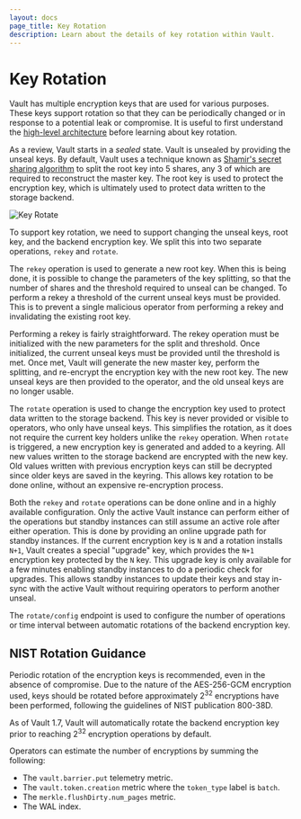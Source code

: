 ```yaml
---
layout: docs
page_title: Key Rotation
description: Learn about the details of key rotation within Vault.
---
```


# Key Rotation

Vault has multiple encryption keys that are used for various purposes. These keys support
rotation so that they can be periodically changed or in response to a potential leak or
compromise. It is useful to first understand the
[high-level architecture](/docs/internals/architecture) before learning about key rotation.

As a review, Vault starts in a _sealed_ state. Vault is unsealed by providing the unseal keys.
By default, Vault uses a technique known as [Shamir's secret sharing algorithm](https://en.wikipedia.org/wiki/Shamir's_Secret_Sharing)
to split the root key into 5 shares, any 3 of which are required to reconstruct the master
key. The root key is used to protect the encryption key, which is ultimately used to protect
data written to the storage backend.

![Key Rotate](/img/vault-key-rotate.png)

To support key rotation, we need to support changing the unseal keys, root key, and the
backend encryption key. We split this into two separate operations, `rekey` and `rotate`.

The `rekey` operation is used to generate a new root key. When this is being done,
it is possible to change the parameters of the key splitting, so that the number of shares
and the threshold required to unseal can be changed. To perform a rekey a threshold of the
current unseal keys must be provided. This is to prevent a single malicious operator from
performing a rekey and invalidating the existing root key.

Performing a rekey is fairly straightforward. The rekey operation must be initialized with
the new parameters for the split and threshold. Once initialized, the current unseal keys
must be provided until the threshold is met. Once met, Vault will generate the new master
key, perform the splitting, and re-encrypt the encryption key with the new root key.
The new unseal keys are then provided to the operator, and the old unseal keys are no
longer usable.

The `rotate` operation is used to change the encryption key used to protect data written
to the storage backend. This key is never provided or visible to operators, who only
have unseal keys. This simplifies the rotation, as it does not require the current key
holders unlike the `rekey` operation. When `rotate` is triggered, a new encryption key
is generated and added to a keyring. All new values written to the storage backend are
encrypted with the new key. Old values written with previous encryption keys can still
be decrypted since older keys are saved in the keyring. This allows key rotation to be
done online, without an expensive re-encryption process.

Both the `rekey` and `rotate` operations can be done online and in a highly available
configuration. Only the active Vault instance can perform either of the operations
but standby instances can still assume an active role after either operation. This is
done by providing an online upgrade path for standby instances. If the current encryption
key is `N` and a rotation installs `N+1`, Vault creates a special "upgrade" key, which
provides the `N+1` encryption key protected by the `N` key. This upgrade key is only available
for a few minutes enabling standby instances to do a periodic check for upgrades.
This allows standby instances to update their keys and stay in-sync with the active Vault
without requiring operators to perform another unseal.

The `rotate/config` endpoint is used to configure the number of operations or time interval
between automatic rotations of the backend encryption key.

## NIST Rotation Guidance

Periodic rotation of the encryption keys is recommended, even in the absence of
compromise. Due to the nature of the AES-256-GCM encryption used, keys should be
rotated before approximately 2<sup>32</sup> encryptions have been performed, following
the guidelines of NIST publication 800-38D.

As of Vault 1.7, Vault will automatically rotate the backend encryption key
prior to reaching 2<sup>32</sup> encryption operations by default.

Operators can estimate the number of encryptions by summing the following:

- The `vault.barrier.put` telemetry metric.
- The `vault.token.creation` metric where the `token_type` label is `batch`.
- The `merkle.flushDirty.num_pages` metric.
- The WAL index.
